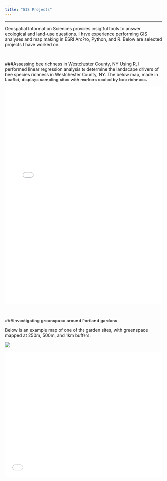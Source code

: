 ```yaml
---
title: "GIS Projects"
---
```

***
Geospatial Information Sciences provides insigtful tools to answer ecological and land-use questions. I have experience performing GIS analyses and map making in ESRI ArcPro, Python, and R. Below are selected projects I have worked on.

<br>

###Assessing bee richness in Westchester County, NY
Using R, I performed linear regression analysis to determine the landscape drivers of bee species richness in Westchester County, NY. The below map, made in Leaflet, displays sampling sites with markers scaled by bee richness. 

<iframe src="westchester_map.html" frameborder="0" width="100%" height="700px"></iframe>

<br>

###Investigating greenspace around Portland gardens

Below is an example map of one of the garden sites, with greenspace mapped at 250m, 500m, and 1km buffers.

![](FinalGreenspace.jpg)

<style>.embed-container {position: relative; padding-bottom: 80%; height: 0; max-width: 100%;} .embed-container iframe, .embed-container object, .embed-container iframe{position: absolute; top: 0; left: 0; width: 100%; height: 100%;} small{position: absolute; z-index: 40; bottom: 0; margin-bottom: -15px;}</style><div class="embed-container"><iframe width="500" height="400" frameborder="0" scrolling="no" marginheight="0" marginwidth="0" title="Green Space Gardens" src="//osugisci.maps.arcgis.com/apps/Embed/index.html?webmap=e4acf669b44947939ca04ebe6f346f8d&extent=-122.9684,45.2953,-122.5887,45.6291&zoom=true&previewImage=false&scale=true&disable_scroll=true&theme=light"></iframe></div>

<br>

